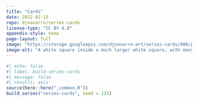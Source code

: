 ```yaml
---
title: "Cards"
date: 2022-02-15
repo: djnavarro/series-cards
license-type: "CC BY 4.0"
appendix-style: none
page-layout: full
image: "https://storage.googleapis.com/djnavarro-art/series-cards/800/pollen_30_3021.jpg"
image-alt: "A white square inside a much larger white square, with many distorted copies in orange, blue and yellow, against a black background"
---
```

   
::: {.grid}
  
```r
#| echo: false
#| label: build-series-cards
#| message: false
#| results: asis
source(here::here("_common.R"))
build_series("series-cards", seed = 123)
```
   
:::
   
